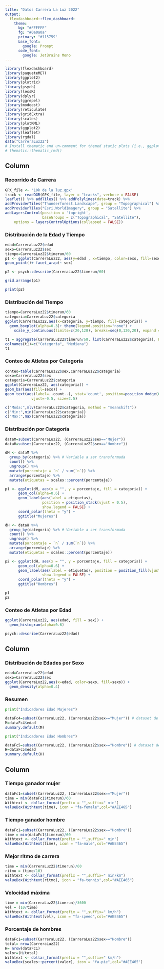 ```yaml
---
title: "Datos Carrera La Luz 2022"
output: 
  flexdashboard::flex_dashboard:
    theme:
      bg: "#FFFFFF"
      fg: "#0a0a0a" 
      primary: "#115759"
      base_font:
        google: Prompt
      code_font:
        google: JetBrains Mono
---
```


```r
library(flexdashboard)
library(paqueteMET)
library(ggplot2)
library(plotrix)
library(psych)
library(lessR)
library(dplyr)
library(ggrepel)
library(modeest)
library(reticulate)
library(gridExtra)
library(scales)
library(plotKML)
library(ggplot2)
library(leaflet)
library(rgdal)
data("CarreraLuz22")
# Install thematic and un-comment for themed static plots (i.e., ggplot2)
# thematic::thematic_rmd()
```

Column {data-width=600 .tabset}
-----------------------------------------------------------------------

### Recorrido de Carrera

```r
GPX_file <- '10k de la luz.gpx'
track <- readOGR(GPX_file, layer = "tracks", verbose = FALSE)
leaflet() %>% addTiles() %>% addPolylines(data=track) %>%
addProviderTiles("Thunderforest.Landscape", group = "Topographical") %>%
addProviderTiles("Esri.WorldImagery", group = "Satellite") %>%
addLayersControl(position = 'topright', 
                 baseGroups = c("Topographical", "Satellite"),
    options = layersControlOptions(collapsed = FALSE))
```

### Distribución de la Edad y Tiempo

```r
edad=CarreraLuz22$edad
sexo=CarreraLuz22$sex
tiempo=CarreraLuz22$timerun/60
p1 <- ggplot(CarreraLuz22, aes(y=edad , x=tiempo, color=sexo, fill=sexo))+
geom_point()+ facet_wrap(~ sex)

p2 <- psych::describe(CarreraLuz22$timerun/60)

grid.arrange(p1)
```
```r
print(p2)
```


### Distribución del Tiempo

```r

tiempo=CarreraLuz22$timerun/60
categoria=CarreraLuz22$categoria
ggplot(CarreraLuz22,aes(x=categoria, y=tiempo, fill=categoria)) +
  geom_boxplot(alpha=0.3)+ theme(legend.position="none") + 
    scale_y_continuous(limits=c(20,120), breaks=seq(0,120,20), expand = c(0, 0))
```
```r
t1 = aggregate(CarreraLuz22$timerun/60, list(CarreraLuz22$categoria), FUN=median) 
colnames(t1)=c("Categoria", "Mediana")
t1
```



### Conteo de Atletas por Categoría

```r
conteo=table(CarreraLuz22$sex,CarreraLuz22$categoria)
sexo=CarreraLuz22$sex
categoria=CarreraLuz22$categoria
ggplot(CarreraLuz22, aes(categoria)) +
geom_bar(aes(fill=sexo)) +
geom_text(aes(label=..count..), stat='count', position=position_dodge(0.9), 
            vjust=-0.5, size=2.5)
```
```r
c("Moda:",mlv(CarreraLuz22$categoria, method = "meanshift"))
c("Min:",min(CarreraLuz22$categoria))
c("Max:",max(CarreraLuz22$categoria))
```

### Distribución por Categoría

```r

dataM=subset(CarreraLuz22, (CarreraLuz22$sex=="Mujer"))
dataH=subset(CarreraLuz22, (CarreraLuz22$sex=="Hombre"))

dM <- dataM %>% 
  group_by(categoria) %>% # Variable a ser transformada
  count() %>% 
  ungroup() %>% 
  mutate(porcentaje = `n` / sum(`n`)) %>% 
  arrange(porcentaje) %>%
  mutate(etiquetas = scales::percent(porcentaje))

p1 <- ggplot(dM, aes(x = "", y = porcentaje, fill = categoria)) +
      geom_col(alpha=0.6) +
      geom_label(aes(label = etiquetas),
                 position = position_stack(vjust = 0.5),
                 show.legend = FALSE) +
      coord_polar(theta = "y") + 
      ggtitle("Mujeres")

dH <- dataH %>% 
  group_by(categoria) %>% # Variable a ser transformada
  count() %>% 
  ungroup() %>% 
  mutate(porcentaje = `n` / sum(`n`)) %>% 
  arrange(porcentaje) %>%
  mutate(etiquetas = scales::percent(porcentaje))

p2 <- ggplot(dH, aes(x = "", y = porcentaje, fill = categoria)) +
      geom_col(alpha=0.6) +
      geom_label(aes(label = etiquetas), position = position_fill(vjust = 0.5),
                 show.legend = FALSE) + 
      coord_polar(theta = "y") +  
      ggtitle("Hombres")

p1
p2

```

### Conteo de Atletas por Edad

```r
ggplot(CarreraLuz22, aes(edad, fill = sex)) +
  geom_histogram(alpha=0.6)

```
```r
psych::describe(CarreraLuz22$edad)
```


Column {data-width=340}
-----------------------------------------------------------------------

### Distribución de Edades por Sexo


```r
edad=CarreraLuz22$edad
sexo=CarreraLuz22$sex
ggplot(CarreraLuz22,aes(x=edad, color=sexo, fill=sexo)) +
  geom_density(alpha=0.4)
```

### Resumen

```python
print("Indicadores Edad Mujeres")
```

```r
dataFc4=subset(CarreraLuz22, (CarreraLuz22$sex=="Mujer")) # dataset de mujeres
M=dataFc4$edad
summary.default(M)
```

```python
print("Indicadores Edad Hombres")
```

```r
dataFc5=subset(CarreraLuz22, (CarreraLuz22$sex=="Hombre")) # dataset de hombres
H=dataFc5$edad
summary.default(H)
```

Column {data-width=150}
---------------------------------------------------------------------

### Tiempo ganador mujer

```r
dataFc1=subset(CarreraLuz22, (CarreraLuz22$sex=="Mujer"))
time = min(dataFc1$timerun)/60
Withtext <- dollar_format(prefix = "",suffix=" min")
valueBox(Withtext(time), icon = "fa-female",col="#AEE465")
```

### Tiempo ganador hombre

```r
dataFc1=subset(CarreraLuz22, (CarreraLuz22$sex=="Hombre"))
time = min(dataFc1$timerun)/60
Withtext <- dollar_format(prefix = "",suffix=" min")
valueBox(Withtext(time), icon = "fa-male",col="#AEE465")
```

### Mejor ritmo de carrera

```r
time = min(CarreraLuz22$timerun)/60
ritmo = (time/10)
Withtext <- dollar_format(prefix = "",suffix=" min/km")
valueBox(Withtext(ritmo), icon = "fa-tennis",col="#AEE465")
```

### Velocidad máxima

```r
time = min(CarreraLuz22$timerun)/3600
vel = (10/time)
Withtext <- dollar_format(prefix = "",suffix=" km/h")
valueBox(Withtext(vel), icon = "fa-speed",col="#AEE465")
```

### Porcentaje de hombres

```r
dataFc1=subset(CarreraLuz22, (CarreraLuz22$sex=="Hombre"))
total= nrow(CarreraLuz22)
H= nrow(dataFc1)
valor=(H/total)
Withtext <- dollar_format(prefix = "",suffix=" km/h")
valueBox(scales::percent(valor), icon = "fa-pie",col="#AEE465")
```